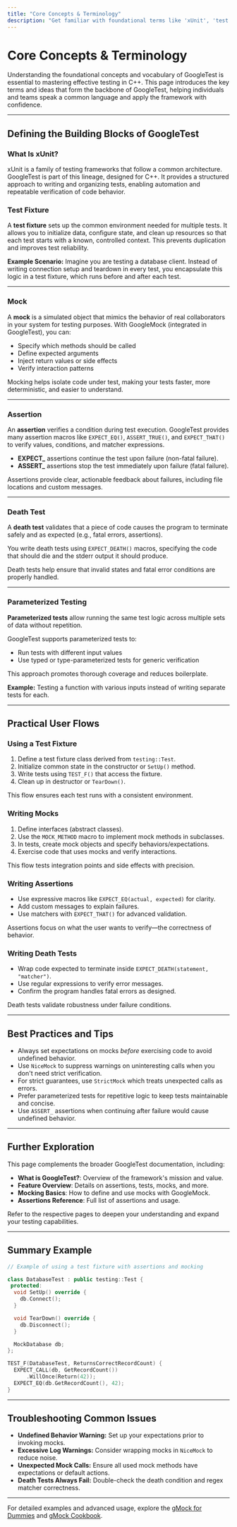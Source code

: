 ```yaml
---
title: "Core Concepts & Terminology"
description: "Get familiar with foundational terms like 'xUnit', 'test fixture', 'mock', 'assertion', 'death test', and parameterized testing. This page distills the vocabulary that underpins effective use of GoogleTest, ensuring common language for teams and individuals."
---
```


# Core Concepts & Terminology

Understanding the foundational concepts and vocabulary of GoogleTest is essential to mastering effective testing in C++. This page introduces the key terms and ideas that form the backbone of GoogleTest, helping individuals and teams speak a common language and apply the framework with confidence.

---

## Defining the Building Blocks of GoogleTest

### What Is xUnit?

xUnit is a family of testing frameworks that follow a common architecture. GoogleTest is part of this lineage, designed for C++. It provides a structured approach to writing and organizing tests, enabling automation and repeatable verification of code behavior.

### Test Fixture

A **test fixture** sets up the common environment needed for multiple tests. It allows you to initialize data, configure state, and clean up resources so that each test starts with a known, controlled context. This prevents duplication and improves test reliability.

**Example Scenario:** Imagine you are testing a database client. Instead of writing connection setup and teardown in every test, you encapsulate this logic in a test fixture, which runs before and after each test.

---

### Mock

A **mock** is a simulated object that mimics the behavior of real collaborators in your system for testing purposes. With GoogleMock (integrated in GoogleTest), you can:

- Specify which methods should be called
- Define expected arguments
- Inject return values or side effects
- Verify interaction patterns

Mocking helps isolate code under test, making your tests faster, more deterministic, and easier to understand.

---

### Assertion

An **assertion** verifies a condition during test execution. GoogleTest provides many assertion macros like `EXPECT_EQ()`, `ASSERT_TRUE()`, and `EXPECT_THAT()` to verify values, conditions, and matcher expressions.

- **EXPECT_** assertions continue the test upon failure (non-fatal failure).
- **ASSERT_** assertions stop the test immediately upon failure (fatal failure).

Assertions provide clear, actionable feedback about failures, including file locations and custom messages.

---

### Death Test

A **death test** validates that a piece of code causes the program to terminate safely and as expected (e.g., fatal errors, assertions).

You write death tests using `EXPECT_DEATH()` macros, specifying the code that should die and the stderr output it should produce.

Death tests help ensure that invalid states and fatal error conditions are properly handled.

---

### Parameterized Testing

**Parameterized tests** allow running the same test logic across multiple sets of data without repetition.

GoogleTest supports parameterized tests to:

- Run tests with different input values
- Use typed or type-parameterized tests for generic verification

This approach promotes thorough coverage and reduces boilerplate.

**Example:** Testing a function with various inputs instead of writing separate tests for each.

---

## Practical User Flows

### Using a Test Fixture

1. Define a test fixture class derived from `testing::Test`.
2. Initialize common state in the constructor or `SetUp()` method.
3. Write tests using `TEST_F()` that access the fixture.
4. Clean up in destructor or `TearDown()`.

This flow ensures each test runs with a consistent environment.

### Writing Mocks

1. Define interfaces (abstract classes).
2. Use the `MOCK_METHOD` macro to implement mock methods in subclasses.
3. In tests, create mock objects and specify behaviors/expectations.
4. Exercise code that uses mocks and verify interactions.

This flow tests integration points and side effects with precision.

### Writing Assertions

- Use expressive macros like `EXPECT_EQ(actual, expected)` for clarity.
- Add custom messages to explain failures.
- Use matchers with `EXPECT_THAT()` for advanced validation.

Assertions focus on what the user wants to verify—the correctness of behavior.

### Writing Death Tests

- Wrap code expected to terminate inside `EXPECT_DEATH(statement, "matcher")`.
- Use regular expressions to verify error messages.
- Confirm the program handles fatal errors as designed.

Death tests validate robustness under failure conditions.

---

## Best Practices and Tips

- Always set expectations on mocks *before* exercising code to avoid undefined behavior.
- Use `NiceMock` to suppress warnings on uninteresting calls when you don't need strict verification.
- For strict guarantees, use `StrictMock` which treats unexpected calls as errors.
- Prefer parameterized tests for repetitive logic to keep tests maintainable and concise.
- Use `ASSERT_` assertions when continuing after failure would cause undefined behavior.

---

## Further Exploration

This page complements the broader GoogleTest documentation, including:

- **What is GoogleTest?**: Overview of the framework's mission and value.
- **Feature Overview**: Details on assertions, tests, mocks, and more.
- **Mocking Basics**: How to define and use mocks with GoogleMock.
- **Assertions Reference**: Full list of assertions and usage.

Refer to the respective pages to deepen your understanding and expand your testing capabilities.

---

## Summary Example

```cpp
// Example of using a test fixture with assertions and mocking

class DatabaseTest : public testing::Test {
 protected:
  void SetUp() override {
    db.Connect();
  }

  void TearDown() override {
    db.Disconnect();
  }

  MockDatabase db;
};

TEST_F(DatabaseTest, ReturnsCorrectRecordCount) {
  EXPECT_CALL(db, GetRecordCount())
      .WillOnce(Return(42));
  EXPECT_EQ(db.GetRecordCount(), 42);
}
```

---

## Troubleshooting Common Issues

- **Undefined Behavior Warning:** Set up your expectations prior to invoking mocks.
- **Excessive Log Warnings:** Consider wrapping mocks in `NiceMock` to reduce noise.
- **Unexpected Mock Calls:** Ensure all used mock methods have expectations or default actions.
- **Death Tests Always Fail:** Double-check the death condition and regex matcher correctness.

---

For detailed examples and advanced usage, explore the [gMock for Dummies](https://github.com/google/googletest/blob/main/docs/gmock_for_dummies.md) and [gMock Cookbook](https://github.com/google/googletest/blob/main/docs/gmock_cook_book.md).
